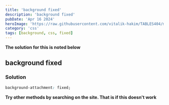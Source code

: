 ```yaml
---
title: 'background fixed'
description: 'background fixed'
pubDate: 'Apr 16 2024'
heroImage: 'https://raw.githubusercontent.com/vitalik-hakim/TABLES404/main/error_b/CSS.png'
category: 'css'
tags: [background, css, fixed]
---
```


**The solution for this is noted below**

## background fixed

### Solution

```css
background-attachment: fixed;
```

**Try other methods by searching on the site. That is if this doesn't work**
